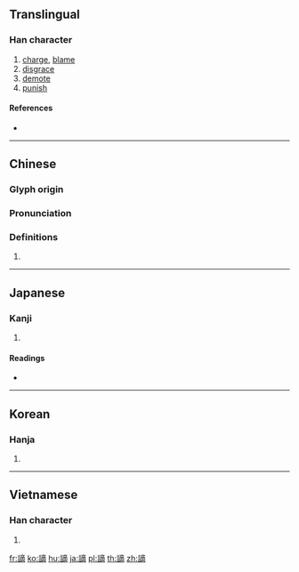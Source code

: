 {{character info/new}}
{{also|谪}}
==Translingual==

===Han character===
{{Han char|rn=149|rad=言|as=11|sn=18|four=00627|canj=YRYCB}}

# [[charge]], [[blame]]
# [[disgrace]]
# [[demote]]
# [[punish]]

====References====
* {{Han ref|kx=1177.220|dkj=35868|dj=1641.390|hdz=64014.120|uh=8B2B|ud=35627|bh=C2D6|bd=49878}}

----

==Chinese==
{{zh-forms|s=谪}}

===Glyph origin===
{{Han etym}}

===Pronunciation===
{{zh-pron
|m=zhé
|c=zaak6
|h=pfs=
|md=
|mn=qz:tiak/xm,zz:tek
|w=
|mc=y
|oc=y
|cat=
}}

===Definitions===
{{zh-hanzi}}

# {{rfdef|lang=zh}}

----

==Japanese==

===Kanji===
{{ja-kanji|grade=|rs=言11}}

# {{defn|lang=ja|sort=言11}}

====Readings====
* {{ja-readings|on=[[たく]] (taku), [[ちゃく]] (chaku)|kun=[[せめる]] (semeru)|nanori=}}

----

==Korean==

===Hanja===
{{ko-hanja|hangeul=적|eumhun=|rv=jeok|mr=chŏk|y=cek}}

# {{defn|lang=ko|sort=言11}}

----

==Vietnamese==

===Han character===
{{vi-hantu|[[trích]]|rs=言11}}

# {{defn|lang=vi|sort=言11}}

[[fr:謫]]
[[ko:謫]]
[[hu:謫]]
[[ja:謫]]
[[pl:謫]]
[[th:謫]]
[[zh:謫]]